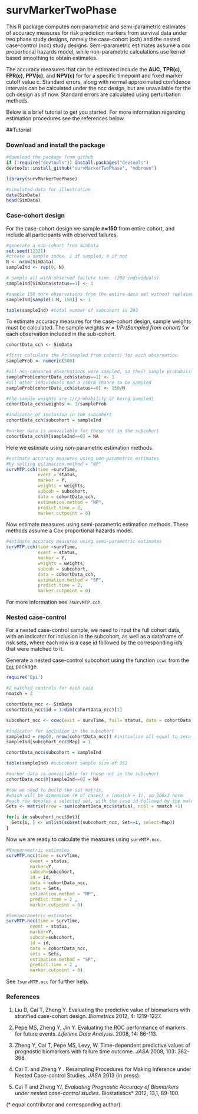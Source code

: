 survMarkerTwoPhase
=============================================

This R package computes non-parametric and semi-parametric estimates of accuracy measures for risk prediction markers from survival data under two phase study designs, namely the case-cohort (cch) and the nested case-control (ncc) study designs. Semi-parametric estimates assume a cox proportional hazards model, while non-parametric calculations use kernel based smoothing to obtain estimates.  

The accuracy measures that can be estimated include the **AUC**, **TPR(c)**, **FPR(c)**, **PPV(c)**, and **NPV(c)** for for a specific timepoint and fixed marker cutoff value c. Standard errors, along with normal approximated confidence intervals can be calculated under the ncc design, but are unavailable for the cch design as of now. Standard errors are calculated using perturbation methods. 

Below is a brief tutorial to get you started. For more information regarding estimation procedures see the references below. 


##Tutorial

### Download and install the package


```r
#download the package from github
if (!require("devtools")) install.packages("devtools")
devtools::install_github("survMarkerTwoPhase", "mdbrown")
```

```r
library(survMarkerTwoPhase)

#simulated data for illustration
data(SimData)
head(SimData)
```



### Case-cohort design

For the case-cohort design we sample **n=150** from entire cohort, and include all participants with observed failures. 

```r
#generate a sub-cohort from SimData
set.seed(12321)
#create a sample index. 1 if sampled, 0 if not
N <- nrow(SimData)
sampleInd <- rep(0, N)

# sample all with observed failure time. (200 individuals)
sampleInd[SimData$status==1] <- 1

#sample 150 more observations from the entire data set without replacement
sampleInd[sample(1:N, 150)] <- 1

table(sampleInd) #total number of subcohort is 293 
```
To estimate accuracy measures for the case-cohort design, sample weights must be calculated. The sample weights *w = 1/Pr(Sampled from cohort)* for each observation included in the sub-cohort. 
```r
cohortData_cch <- SimData

#first calculate the Pr(Sampled from cohort) for each observation
sampleProb <- numeric(500)

#all non-censored observations were sampled, so their sample probability is 1
sampleProb[cohortData_cch$status==1] <- 1 
#all other individuals had a 150/N chance to be sampled 
sampleProb[cohortData_cch$status==0] <- 150/N

#the sample weights are 1/(probability of being sampled)
cohortData_cch$weights <- 1/sampleProb

#indicator of inclusion in the subcohort
cohortData_cch$subcohort = sampleInd  

#marker data is unavailable for those not in the subcohort
cohortData_cch$Y[sampleInd==0] = NA  

```
Here we estimate using non-parametric estimation methods.   

```r
#estimate accuracy measures using non-parametric estimates
#by setting estimation.method = "NP"
survMTP.cch(time =survTime, 
            event = status, 
            marker = Y,
            weights = weights,
            subcoh = subcohort,
            data = cohortData_cch, 
            estimation.method = "NP",  
            predict.time = 2, 
            marker.cutpoint = 0)

```

Now estimate measures  using semi-parametric estimation methods. These methods assume a Cox proportional hazards model.

```r
#estimate accuracy measures using semi-parametric estimates
survMTP.cch(time =survTime, 
            event = status, 
            marker = Y,
            weights = weights,
            subcoh = subcohort,
            data = cohortData_cch, 
            estimation.method = "SP",  
            predict.time = 2, 
            marker.cutpoint = 0)

```


For more information see `?survMTP.cch`. 

### Nested case-control
For a nested case-control sample, we need to input the full cohort data, with an indicator for inclusion in the subcohort, as well as a dataframe of risk sets, where each row is a case id followed by the corresponding id's that were matched to it. 

Generate a nested case-control subcohort using the function `ccwc` from the [`Epi`](http://cran.r-project.org/web/packages/Epi/index.html) package. 

```r
require('Epi')

#2 matched controls for each case
nmatch = 2

cohortData_ncc <- SimData
cohortData_ncc$id = 1:dim(cohortData_ncc)[1]

subcohort_ncc <- ccwc(exit = survTime, fail= status, data = cohortData_ncc, controls = nmatch) # match 2 controls for each case. 

#indicator for inclusion in the subcohort
sampleInd = rep(0, nrow(cohortData_ncc)) #initialize all equal to zero
sampleInd[subcohort_ncc$Map] = 1

cohortData_ncc$subcohort = sampleInd  

table(sampleInd) #subcohort sample size of 352

#marker data is unavailable for those not in the subcohort
cohortData_ncc$Y[sampleInd==0] = NA  

#now we need to build the set matrix,
#which will be dimension (# of cases) x (nmatch + 1), so 200x3 here
#each row denotes a selected set, with the case id followed by the matched control ids
Sets <- matrix(nrow = sum(cohortData_ncc$status), ncol = nmatch +1)

for(i in subcohort_ncc$Set){
  Sets[i, ] <- unlist(subset(subcohort_ncc, Set==i, select=Map))
}

```

Now we are ready to calculate the measures using `survMTP.ncc`. 

```r
#Nonparametric estimates 
survMTP.ncc(time = survTime, 
         event = status, 
         marker=Y, 
         subcoh=subcohort, 
         id = id, 
         data = cohortData_ncc,
         sets = Sets, 
         estimation.method = "NP", 
         predict.time = 2 , 
         marker.cutpoint = 0)
```

```r
#Semiparametric estimates 
survMTP.ncc(time = survTime, 
         event = status, 
         marker=Y, 
         subcoh=subcohort, 
         id = id, 
         data = cohortData_ncc,
         sets = Sets, 
         estimation.method = "SP", 
         predict.time = 2 , 
         marker.cutpoint = 0)
```
 
See `?survMTP.ncc` for further help. 

### References

1. Liu D, Cai T, Zheng Y. Evaluating the predictive value of biomarkers with stratified case-cohort design. *Biometrics* 2012, 4: 1219-1227.

2. Pepe MS, Zheng Y, Jin Y. Evaluating the ROC performance of markers for future events. *Lifetime Data Analysis.* 2008, 14: 86-113.

3. Zheng Y, Cai T, Pepe MS, Levy, W. Time-dependent predictive values of prognostic biomarkers with failure time outcome. *JASA* 2008, 103: 362-368.

4. Cai T. and Zheng Y . Resampling Procedures for Making Inference under Nested Case-control Studies. *JASA* 2013 (in press). 

5. Cai T and Zheng Y/*, Evaluating Prognostic Accuracy of Biomarkers under nested case-control studies. *Biostatistics* 2012, 13,1, 89-100. 

(* equal contributor and corresponding author). 











